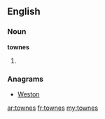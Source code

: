 ==English==
{{wikipedia}}
===Noun===
'''townes'''

# {{plural of|[[towne]]}}

===Anagrams===
* [[Weston#English|Weston]]

[[ar:townes]]
[[fr:townes]]
[[my:townes]]